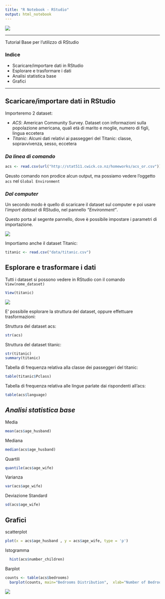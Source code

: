 ---
title: "R Notebook - RStudio"
output: html_notebook
---
<div style="width:400px;">
![](images/icons3.png)
</div>
___

Tutorial Base per l'utilizzo di RStudio

### **Indice**

 - Scaricare/importare dati in RStudio
 - Esplorare e trasformare i dati
 - Analisi statistica base
 - Grafici

___


## **Scaricare/importare dati in RStudio**

Importeremo 2 dataset: 

 - *ACS*: American Community Survey. Dataset con informazioni sulla popolazione americana, quali età di marito e moglie, numero di figli, lingua eccetera
 - *Titanic*: Alcuni dati relativi ai passeggeri del Titanic: classe, sopravvivenza, sesso, eccetera


### *Da linea di comando*

```{r}
acs <- read.csv(url("http://stat511.cwick.co.nz/homeworks/acs_or.csv"))
```

Qeusto comando non prodice alcun output, ma possiamo vedere l'oggetto `acs` nel `Global Environment`

### *Dal computer*

Un secondo modo è quello di scaricare il dataset sul computer e poi usare l'*import dataset* di RStudio, nel pannello *"Environment"*. 

Questo porta al segente pannello, dove è possibile impostare i parametri di importazione. 

<div style="width:500px;">
![](images/importDS.png)
</div>

Importiamo anche il dataset Titanic:

```{r}
titanic <- read.csv("data/titanic.csv")
```

## **Esplorare e trasformare i dati**

Tutti i dataset si possono vedere in RStudio con il comando `View(nome_dataset)`

```{r}
View(titanic)
```

<div style="width:500px;">
![](images/viewTit.png)
</div>

E' possibile esplorare la struttura del dataset, oppure effettuare trasformazioni:

Struttura del dataset acs:
```{r}
str(acs)
```

Struttura del dataset titanic:
```{r}
str(titanic)
summary(titanic)
```

Tabella di frequenza relativa alla classe dei passeggeri del titanic:
```{r}
table(titanic$Pclass)
```

Tabella di frequenza relativa alle lingue parlate dai rispondenti all'acs:
```{r}
table(acs$language)
```

## *Analisi statistica base*

Media
```{r}
mean(acs$age_husband)
```

Mediana
```{r}
median(acs$age_husband)
```
Quartili
```{r}
quantile(acs$age_wife)
```
Varianza
```{r}
var(acs$age_wife)
```
Deviazione Standard
```{r}
sd(acs$age_wife)
```

## Grafici

scatterplot
```{r}
plot(x = acs$age_husband , y = acs$age_wife, type = 'p')
```

Istogramma
```{r}
  hist(acs$number_children)
```
Barplot
```{r}
counts <- table(acs$bedrooms)
  barplot(counts, main="Bedrooms Distribution",  xlab="Number of Bedrooms")
```

<div style="width:500px;">
![](images/great.png)
</div>